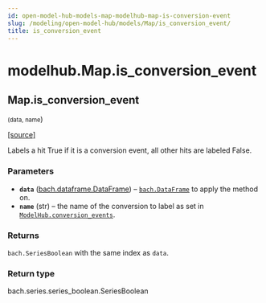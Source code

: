 ```yaml
---
id: open-model-hub-models-map-modelhub-map-is-conversion-event
slug: /modeling/open-model-hub/models/Map/is_conversion_event/
title: is_conversion_event
---
```


# modelhub.Map.is_conversion_event

<div className="method">

## <span className="additional-name">Map.</span><span className="name">is_conversion_event</span>

<small className="parameter-list">(<span className="parameter" id="data">data</span>, <span className="parameter" id="name">name</span></small>)


&#8203;<span className="view-source">[[source]](https://github.com/objectiv/objectiv-analytics/blob/main/modelhub/modelhub/map.py)</span>

<div className="content">

Labels a hit True if it is a conversion event, all other hits are labeled False.


### Parameters

* **`data`** ([bach.dataframe.DataFrame](/modeling/bach/api-reference/DataFrame/bach.DataFrame.mdx)) – [`bach.DataFrame`](/modeling/bach/api-reference/DataFrame/bach.DataFrame.mdx) to apply the method on.
* **`name`** (str) – the name of the conversion to label as set in
[`ModelHub.conversion_events`](/modeling/open-model-hub/api-reference/ModelHub/modelhub.ModelHub.conversion_events.mdx).



### Returns

`bach.SeriesBoolean` with the same index as `data`.



### Return type

bach.series.series_boolean.SeriesBoolean



</div>


</div>
